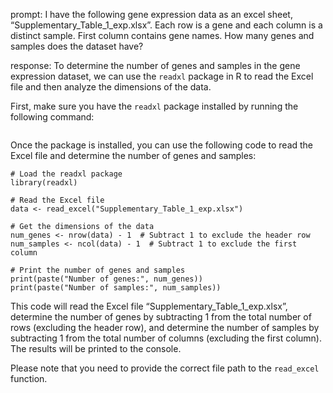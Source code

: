 prompt:
I have the following gene expression data as an excel sheet,  "Supplementary_Table_1_exp.xlsx". Each row is a gene and each column is a distinct sample. First column contains gene names. How many genes and samples does the dataset have?

response:
To determine the number of genes and samples in the gene expression dataset, we can use the `readxl` package in R to read the Excel file and then analyze the dimensions of the data.

First, make sure you have the `readxl` package installed by running the following command:

```

```

Once the package is installed, you can use the following code to read the Excel file and determine the number of genes and samples:

```
# Load the readxl package
library(readxl)

# Read the Excel file
data <- read_excel("Supplementary_Table_1_exp.xlsx")

# Get the dimensions of the data
num_genes <- nrow(data) - 1  # Subtract 1 to exclude the header row
num_samples <- ncol(data) - 1  # Subtract 1 to exclude the first column

# Print the number of genes and samples
print(paste("Number of genes:", num_genes))
print(paste("Number of samples:", num_samples))
```

This code will read the Excel file "Supplementary_Table_1_exp.xlsx", determine the number of genes by subtracting 1 from the total number of rows (excluding the header row), and determine the number of samples by subtracting 1 from the total number of columns (excluding the first column). The results will be printed to the console.

Please note that you need to provide the correct file path to the `read_excel` function.

